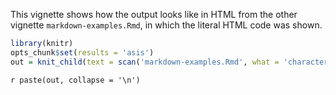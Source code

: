 <!--
%\VignetteEngine{knitr::knitr}
%\VignetteIndexEntry{HTML Output from Markdown Examples}
-->

This vignette shows how the output looks like in HTML from the other vignette `markdown-examples.Rmd`, in which the literal HTML code was shown.

```r
library(knitr)
opts_chunk$set(results = 'asis')
out = knit_child(text = scan('markdown-examples.Rmd', what = 'character', skip = 7, sep = '\n'))
```

`r paste(out, collapse = '\n')`
